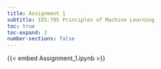 ```yaml
---
title: Assignment 1
subtitle: IDS:705 Principles of Machine Learning
toc: true
toc-expand: 2
number-sections: false
---
```


{{< embed Assignment_1.ipynb >}}